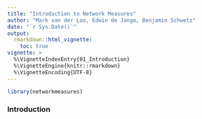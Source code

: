 ```yaml
---
title: "Introduction to Network Measures"
author: "Mark van der Loo, Edwin de Jonge, Benjamin Schwetz"
date: "`r Sys.Date()`"
output: 
  rmarkdown::html_vignette:
    toc: true
vignette: >
  %\VignetteIndexEntry{01_Introduction}
  %\VignetteEngine{knitr::rmarkdown}
  %\VignetteEncoding{UTF-8}
---
```


```r
library(networkmeasures)
```

### Introduction

